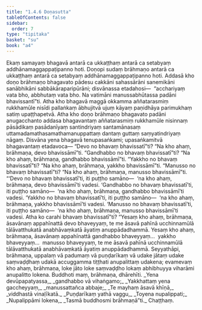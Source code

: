 ```yaml
---
title: "1.4.6 Doṇasutta"
tableOfContents: false
sidebar:
  order: 7
type: "tipitaka"
basket: "su"
book: "a4"
---
```



<DynamicBreadcrumb />

<Division number="36" book="a4" bookNo="15" page="346">

<Paragraph number="247" book="a4">
Ekaṃ samayaṃ bhagavā antarā ca ukkaṭṭhaṃ antarā ca setabyaṃ addhānamaggappaṭipanno hoti. Doṇopi sudaṃ brāhmaṇo antarā ca ukkaṭṭhaṃ antarā ca setabyaṃ addhānamaggappaṭipanno hoti. Addasā kho doṇo brāhmaṇo bhagavato pādesu cakkāni sahassārāni sanemikāni sanābhikāni sabbākāraparipūrāni; disvānassa etadahosi—  “acchariyaṃ vata bho, abbhutaṃ vata bho. Na vatimāni manussabhūtassa padāni bhavissantī”ti. Atha kho bhagavā maggā okkamma aññatarasmiṃ rukkhamūle nisīdi pallaṅkaṃ ābhujitvā ujuṃ kāyaṃ paṇidhāya parimukhaṃ satiṃ upaṭṭhapetvā. Atha kho doṇo brāhmaṇo bhagavato padāni anugacchanto addasa bhagavantaṃ aññatarasmiṃ rukkhamūle nisinnaṃ pāsādikaṃ pasādanīyaṃ santindriyaṃ santamānasaṃ uttamadamathasamathamanuppattaṃ dantaṃ guttaṃ saṃyatindriyaṃ nāgaṃ. Disvāna yena bhagavā tenupasaṅkami; upasaṅkamitvā bhagavantaṃ etadavoca—
</Paragraph>

<Paragraph number="248" book="a4">
“Devo no bhavaṃ bhavissatī”ti? “Na kho ahaṃ, brāhmaṇa, devo bhavissāmī”ti. “Gandhabbo no bhavaṃ bhavissatī”ti? “Na kho ahaṃ, brāhmaṇa, gandhabbo bhavissāmī”ti. “Yakkho no bhavaṃ bhavissatī”ti? “Na kho ahaṃ, brāhmaṇa, yakkho bhavissāmī”ti. “Manusso no bhavaṃ bhavissatī”ti? “Na kho ahaṃ, brāhmaṇa, manusso bhavissāmī”ti.
</Paragraph>

<Paragraph number="249" book="a4">
“‘Devo no bhavaṃ bhavissatī’ti, iti puṭṭho samāno—  ‘na kho ahaṃ, brāhmaṇa, devo bhavissāmī’ti vadesi. ‘Gandhabbo no bhavaṃ bhavissatī’ti, iti puṭṭho samāno—  ‘na kho ahaṃ, brāhmaṇa, gandhabbo bhavissāmī’ti vadesi. ‘Yakkho no bhavaṃ bhavissatī’ti, iti puṭṭho samāno—  ‘na kho ahaṃ, brāhmaṇa, yakkho bhavissāmī’ti vadesi. ‘Manusso no bhavaṃ bhavissatī’ti, iti puṭṭho samāno—  ‘na kho ahaṃ, brāhmaṇa, manusso bhavissāmī’ti vadesi. Atha ko carahi bhavaṃ bhavissatī”ti?
</Paragraph>

<Paragraph number="250" book="a4">
“Yesaṃ kho ahaṃ, brāhmaṇa, āsavānaṃ appahīnattā devo bhaveyyaṃ, te me āsavā pahīnā ucchinnamūlā tālāvatthukatā anabhāvaṃkatā āyatiṃ anuppādadhammā. Yesaṃ kho ahaṃ, brāhmaṇa, āsavānaṃ appahīnattā gandhabbo bhaveyyaṃ…  yakkho bhaveyyaṃ…  manusso bhaveyyaṃ, te me āsavā pahīnā ucchinnamūlā tālāvatthukatā anabhāvaṃkatā āyatiṃ anuppādadhammā. Seyyathāpi, brāhmaṇa, uppalaṃ vā padumaṃ vā puṇḍarīkaṃ vā udake jātaṃ udake saṃvaḍḍhaṃ udakā accuggamma tiṭṭhati anupalittaṃ udakena; evamevaṃ kho ahaṃ, brāhmaṇa, loke jāto loke saṃvaḍḍho lokaṃ abhibhuyya viharāmi anupalitto lokena. Buddhoti maṃ, brāhmaṇa, dhārehīti.
</Paragraph>

<Paragraph number="251" type="verses" book="a4">
_Yena devūpapatyassa,_  
_gandhabbo vā vihaṅgamo;_  
_Yakkhattaṃ yena gaccheyyaṃ,_  
_manussattañca abbaje;_  
_Te mayhaṃ āsavā khīṇā,_  
_viddhastā vinaḷīkatā._  

</Paragraph>

<Paragraph number="252" type="verses" book="a4">
_Puṇḍarīkaṃ yathā vaggu,_  
_Toyena nupalippati;_  
_Nupalippāmi lokena,_  
_Tasmā buddhosmi brāhmaṇā”ti._  


</Paragraph>
</Division>

<Paragraph number="253" type="center" book="a4">
Chaṭṭhaṃ.
</Paragraph>